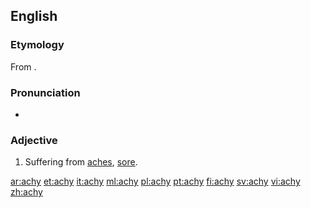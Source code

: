 ==English==

===Etymology===
From {{suffix|ache|y}}.

===Pronunciation===
* {{IPA|/eɪki/}}

===Adjective===
{{en-adj|ach|ier}}

# Suffering from [[ache]]s, [[sore]].

[[ar:achy]]
[[et:achy]]
[[it:achy]]
[[ml:achy]]
[[pl:achy]]
[[pt:achy]]
[[fi:achy]]
[[sv:achy]]
[[vi:achy]]
[[zh:achy]]